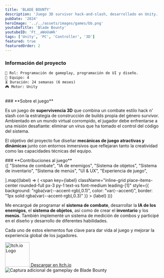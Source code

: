 ```yaml
---
title: 'BLADE BOUNTY'
description: 'Juego 3D survivor hack-and-slash, desarrollado en Unity. Programador de gameplay, de UI y diseñador. (Equipo de 4, 24 semanas)'
pubDate: '2024'
heroImage: '../../assets/images/games/bb.png'
youtubeTitle: 'Blade Bounty'
youtubeID: 'Ft__aWoUaWk'
tags: ['Unity', 'PC', 'Controller', '3D']
featured: true
featuredOrder: 2 
---
```



###  **Información del proyecto**  

```markdown
👤 Rol: Programación de gameplay, programación de UI y diseño.
👥 Equipo: 4  
⏳ Duración: 24 semanas (6 meses)  
🎮 Motor: Unity  
```
<br />
###  **Sobre el juego**
<div className="text-justify">

Es un juego de **supervivencia 3D** que combina un combate estilo hack n' slash con la estrategia de construcción de builds propia del género survivor. Ambientado en un mundo virtual corrompido, el jugador debe enfrentarse a una misión desafiante: eliminar un virus que ha tomado el control del código del sistema.

El objetivo del proyecto fue diseñar **mecánicas de juego atractivas y dinámicas** junto con entornos inmersivos que reflejaran tanto la creatividad como las capacidades técnicas del equipo.

</div>
### **Contribuciones al juego**

<div className="mt-4 mb-4 flex flex-wrap gap-2 ">
  {[
    "Sistema de combate",
    "IA de enemigos",
    "Sistema de objetos",
    "Sistema de inventario",
    "Sistema de menús",
    "UI & UX",
    "Experiencia de juego",

  ].map((label) => (
    <span
      key={label}
      className="inline-grid place-items-center rounded-full px-3 py-1 text-xs font-medium leading-[1]"
      style={{
        background: "rgba(var(--accent-rgb),0.1)",
        color: "var(--accent)",
        border: "1px solid rgba(var(--accent-rgb),0.3)"
      }}
    >
      {label}
    </span>
  ))}
</div>
<div className="text-justify">

Me encargué de programar el **sistema de combate**, desarrollar la **IA de los enemigos**, el **sistema de objetos**, así como de crear el **inventario** y los **menús**. También implementé un sistema de medición de combos y participé en el diseño y desarrollo de diferentes habilidades.

Cada uno de estos elementos fue clave para dar vida al juego y mejorar la experiencia global de los jugadores.

</div>

<div className="flex flex-col items-center my-8">
  <a
    href="https://chilli-games.itch.io/blade-bounty"  
    target="_blank"
    rel="noopener noreferrer"
    className="flex flex-col items-center group"
  >
    <img
      src={imageItchio}               
      alt="Itch.io Logo"
      width="80"
      height="80"
      className="mb-3 transition-transform duration-200 group-hover:scale-110"
    />
    <span className="text-lg font-semibold text-[#FFFFFF] group-hover:text-[#1338BE] transition">
      Descargar en Itch.io
    </span>
  </a>
</div>

<div className="flex justify-center my-6">
  <Image src={image}
    alt="Captura adicional de gameplay de Blade Bounty" 
  className="w-full max-w-3xl h-auto rounded-xl shadow"
  />
</div>